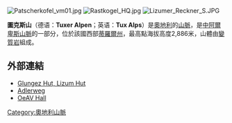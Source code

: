 {{noteTA
|G1=奥地利地名
}}

[[Image:Patscherkofel_vm01.jpg|right]]
[[Image:Rastkogel_HQ.jpg|thumb]]
[[Image:Lizumer_Reckner_S.JPG|thumb]]

'''圖克斯山'''（德语：'''Tuxer Alpen'''；英语：'''Tux Alps'''）是[[奧地利|奧地利]]的[[山脈|山脈]]，是[[中阿爾卑斯山脈|中阿爾卑斯山脈]]的一部分，位於該國西部[[蒂羅爾州|蒂羅爾州]]，最高點海拔高度2,886米，山體由[[變質岩|變質岩]]組成。

==外部連結==
*[http://www.lizumerhuette.at/ Glungez Hut, Lizum Hut] {{Wayback|url=http://www.lizumerhuette.at/ |date=20200418114136 }}
*[https://web.archive.org/web/20071009213145/http://www.adlerweg.tirol.at/ Adlerweg]
*[http://www.alpenverein.at/hall-in-tirol/ OeAV Hall] {{Wayback|url=http://www.alpenverein.at/hall-in-tirol/ |date=20201128164900 }}

{{Austria-geo-stub}}
[[Category:奧地利山脈|Category:奧地利山脈]]